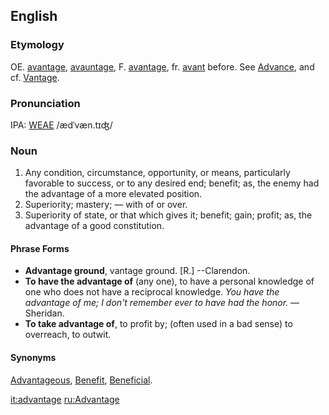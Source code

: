 ==English==
===Etymology===
OE. [[avantage]], [[avauntage]], F. [[avantage]], fr. [[avant]] before.  See [[Advance]], and  cf. [[Vantage]].

===Pronunciation===
IPA: [[WEAE]] /ædˈvæn.tɪʤ/

===Noun===
# Any condition, circumstance, opportunity, or means, particularly favorable to success, or to any desired end; benefit; as, the enemy had the advantage of a more  elevated position.
# Superiority; mastery; &mdash; with of or over.
# Superiority of state, or that which gives it; benefit; gain; profit; as, the advantage of a good constitution.


====Phrase Forms====
* '''Advantage ground''', vantage ground. [R.] --Clarendon.
* '''To have the advantage of''' (any one), to have a personal knowledge of one who does not have a reciprocal knowledge. ''You have the advantage of me; I don't remember ever to have had the honor.'' &mdash;Sheridan.
* '''To take advantage of''', to profit by; (often used in a bad sense) to overreach, to outwit.

====Synonyms====
[[Advantageous]], [[Benefit]], [[Beneficial]].

[[it:advantage]]
[[ru:Advantage]]